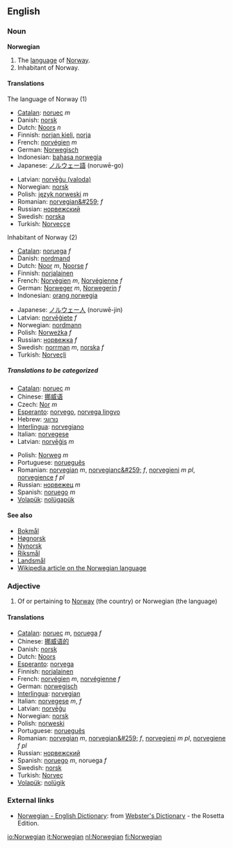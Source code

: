 ==English==
=== Noun ===
'''Norwegian'''

# The [[language]] of [[Norway]].
# Inhabitant of Norway.

====Translations====
;The language of Norway (1)
{{top}}
*[[Catalan]]: [[noruec]] ''m''
*Danish: [[norsk]]
*Dutch: [[Noors]] ''n''
*Finnish: [[norjan kieli]], [[norja]]
*French: [[norvégien]] ''m''
*German: [[Norwegisch]]
*Indonesian: [[bahasa norwegia]]
*Japanese: [[ノルウェー語]] (noruwē-go)
{{mid}}
*Latvian: [[norvēģu (valoda)]]
*Norwegian: [[norsk]]
*Polish: [[język norweski]] ''m''
*Romanian: [[norvegian&#259;]] ''f''
*Russian: [[норвежский]]
*Swedish: [[norska]]
*Turkish: [[Norveççe]]
{{bottom}}

;Inhabitant of Norway (2)
{{top}}
*[[Catalan]]: [[noruega]] ''f''
*Danish: [[nordmand]]
*Dutch: [[Noor]] ''m'', [[Noorse]] ''f''
*Finnish: [[norjalainen]]
*French: [[Norvégien]] ''m'', [[Norvégienne]] ''f''
*German: [[Norweger]] ''m'', [[Norwegerin]] ''f''
*Indonesian: [[orang norwegia]]
{{mid}}
*Japanese: [[ノルウェー人]] (noruwē-jin)
*Latvian: [[norvēģiete]] ''f''
*Norwegian: [[nordmann]]
*Polish: [[Norweżka]] ''f''
*Russian: [[норвежка]] ''f''
*Swedish: [[norrman]] ''m'', [[norska]] ''f''
*Turkish: [[Norveçli]]
{{bottom}}

=====Translations to be categorized=====
{{checktrans}}
{{top}}
*[[Catalan]]: [[noruec]] ''m''
*Chinese: [[挪威语]]
*Czech: [[Nor]] ''m''
*[[Esperanto]]: [[norvego]], [[norvega lingvo]]
*Hebrew: [[נורווגי]]
*[[Interlingua]]: [[norvegiano]]
*Italian: [[norvegese]]
*Latvian: [[norvēģis]] ''m''
{{mid}}
*Polish: [[Norweg]] ''m''
*Portuguese: [[norueguês]]
*Romanian: [[norvegian]] ''m'', [[norvegianc&#259;]] ''f'', [[norvegieni]] ''m pl'', [[norvegience]] ''f pl''
*Russian: [[норвежец]] ''m''
*Spanish: [[noruego]] ''m''
*[[Volapük]]: [[nolügapük]]
{{bottom}}

====See also====
*[[Bokmål]]
*[[Høgnorsk]]
*[[Nynorsk]]
*[[Riksmål]]
*[[Landsmål]]
*[[w:Norwegian language|Wikipedia article on the Norwegian language]]

===Adjective===
# Of or pertaining to [[Norway]] (the country) or Norwegian (the language)

====Translations====
*[[Catalan]]: [[noruec]] ''m'', [[noruega]] ''f''
*Chinese: [[挪威语的]]
*Danish: [[norsk]]
*Dutch: [[Noors]]
*[[Esperanto]]: [[norvega]]
*Finnish: [[norjalainen]]
*French: [[norvégien]] ''m'', [[norvégienne]] ''f''
*German: [[norwegisch]]
*[[Interlingua]]: [[norvegian]]
*Italian: [[norvegese]] ''m'', ''f''
*Latvian: [[norvēģu]]
*Norwegian: [[norsk]]
*Polish: [[norweski]]
*Portuguese: [[norueguês]]
*Romanian: [[norvegian]] ''m'', [[norvegian&#259;]] ''f'', [[norvegieni]] ''m pl'', [[norvegiene]] ''f pl''
*Russian: [[норвежский]]
*Spanish: [[noruego]] ''m'', noruega ''f''
*Swedish: [[norsk]]
*Turkish: [[Norveç]]
*[[Volapük]]: [[nolügik]]

=== External links ===
{{interwiktionary|code=no}}
*[http://www.websters-online-dictionary.org/definition/Norwegian-english/ Norwegian - English Dictionary]: from [http://www.websters-online-dictionary.org/ Webster's Dictionary] - the Rosetta Edition.

[[io:Norwegian]]
[[it:Norwegian]]
[[nl:Norwegian]]
[[fi:Norwegian]]